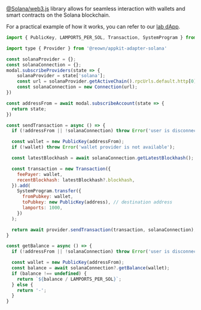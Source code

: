 [@Solana/web3.js](https://solana.com/docs/clients/javascript) library allows for seamless interaction with wallets and smart contracts on the Solana blockchain.

For a practical example of how it works, you can refer to our [lab dApp](https://appkit-lab.reown.com/library/solana/).

```js
import { PublicKey, LAMPORTS_PER_SOL, Transaction, SystemProgram } from "@solana/web3.js";

import type { Provider } from '@reown/appkit-adapter-solana'

const solanaProvider = {};
const solanaConnection = {};
modal.subscribeProviders(state => {
    solanaProvider = state['solana'];
    const url = solanaProvider.getActiveChain().rpcUrls.default.http[0];
    const solanaConnection = new Connection(url);
})

const addressFrom = await modal.subscribeAccount(state => {
  return state;
})

const sendTransaction = async () => {
  if (!addressFrom || !solanaConnection) throw Error('user is disconnected');

  const wallet = new PublicKey(addressFrom);
  if (!wallet) throw Error('wallet provider is not available');

  const latestBlockhash = await solanaConnection.getLatestBlockhash();

  const transaction = new Transaction({
    feePayer: wallet,
    recentBlockhash: latestBlockhash?.blockhash,
  }).add(
    SystemProgram.transfer({
      fromPubkey: wallet,
      toPubkey: new PublicKey(address), // destination address
      lamports: 1000,
    })
  );

  return await provider.sendTransaction(transaction, solanaConnection);
}

const getBalance = async () => {
  if (!addressFrom || !solanaConnection) throw Error('user is disconnected');

  const wallet = new PublicKey(addressFrom);
  const balance = await solanaConnection?.getBalance(wallet);
  if (balance !== undefined) {
    return `${balance / LAMPORTS_PER_SOL}`;
  } else {
    return '-';
  }
}
```